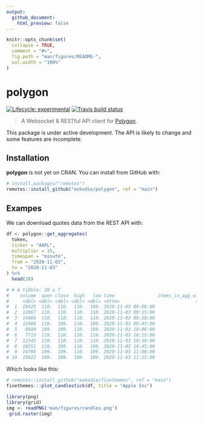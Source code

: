```yaml
---
output: 
  github_document:
    html_preview: false
---
```


<!-- README.md is generated from README.Rmd. Please edit that file -->

```r
knitr::opts_chunk$set(
  collapse = TRUE,
  comment = "#>",
  fig.path = "man/figures/README-",
  out.width = "100%"
)
```

# polygon

<div align="center">
<!-- hex -->
<!-- <img src="./man/figures/logo.png" height = "200px" /> -->

<!-- badges: start -->
<!-- Experimental -->
[![Lifecycle: experimental](https://img.shields.io/badge/lifecycle-experimental-orange.svg)](https://www.tidyverse.org/lifecycle/#experimental) [![Travis build status](https://travis-ci.org/eokodie/polygon.svg?branch=main)](https://travis-ci.org/eokodie/polygon) 

<!-- [![Codecov test coverage](https://codecov.io/gh/eokodie/polygon/branch/master/graph/badge.svg)](https://codecov.io/gh/eokodie/polygon?branch=main) -->
<!-- badges: end -->

<!-- links start -->
<!-- links end -->

</div>


> A Websocket & RESTful API client for [Polygon](https://polygon.io).

This package is under active development. The API is likely to change and some features are incomplete.

## Installation

**polygon** is not yet on CRAN. You can install from GitHub with:
```r
# install.packages("remotes")
remotes::install_github("eokodie/polygon", ref = "main")
```

## Exampes

We can download quotes data from the REST API with:
```r
df <- polygon::get_aggregates(
  token,
  ticker = "AAPL",
  multiplier = 15,
  timespan = "minute",
  from = "2020-11-03",
  to = "2020-11-03"
) %>%
  head(20)

# # A tibble: 20 x 7
#    volume  open close  high   low time                items_in_agg_window
#     <dbl> <dbl> <dbl> <dbl> <dbl> <dttm>                            <int>
#  1  18425  110.  110.  110.  109. 2020-11-03 09:00:00                 233
#  2  12067  110.  110.  110.  110. 2020-11-03 09:15:00                 182
#  3  14066  110.  110.  110.  110. 2020-11-03 09:30:00                 191
#  4  12468  110.  109.  110.  109. 2020-11-03 09:45:00                 176
#  5   8804  109.  109.  110.  109. 2020-11-03 10:00:00                 128
#  6   7713  110.  110.  110.  110. 2020-11-03 10:15:00                 123
#  7  12345  110.  110.  110.  110. 2020-11-03 10:30:00                 147
#  8  10551  110.  109.  110.  109. 2020-11-03 10:45:00                 152
#  9  14786  109.  109.  110.  109. 2020-11-03 11:00:00                 169
# 10  18022  109.  109.  109.  109. 2020-11-03 11:15:00                 178
```

Which looks like this:
```r
# remotes::install_github("eokodie/fivethemes", ref = "main")
fivethemes:::plot_candlestick(df, title = "Apple Inc")
```
<!-- ![](man/figures/candles.png) -->

```r
library(png)
library(grid)
img <- readPNG('man/figures/candles.png')
 grid.raster(img)
```

